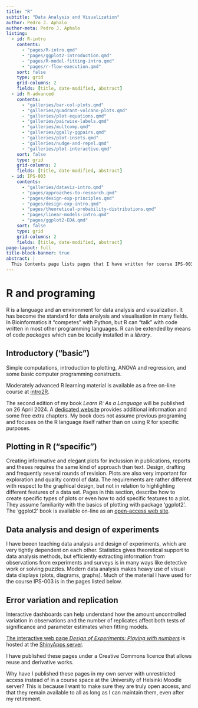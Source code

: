 ```yaml
---
title: "R"
subtitle: "Data Analysis and Visualization"
author: Pedro J. Aphalo
author-meta: Pedro J. Aphalo
listing:
  - id: R-intro
    contents:
      - "pages/R-intro.qmd"
      - "pages/ggplot2-introduction.qmd"
      - "pages/R-model-fitting-intro.qmd"
      - "pages/r-flow-execution.qmd"
    sort: false
    type: grid
    grid-columns: 2
    fields: [title, date-modified, abstract]
  - id: R-advanced
    contents:
      - "galleries/bar-col-plots.qmd"
      - "galleries/quadrant-volcano-plots.qmd"
      - "galleries/plot-equations.qmd"
      - "galleries/pairwise-labels.qmd"
      - "galleries/multcomp.qmd"
      - "galleries/ggally-ggpairs.qmd"
      - "galleries/plot-insets.qmd"
      - "galleries/nudge-and-repel.qmd"
      - "galleries/plot-interactive.qmd"
    sort: false
    type: grid
    grid-columns: 2
    fields: [title, date-modified, abstract]
  - id: IPS-003
    contents:
      - "galleries/dataviz-intro.qmd"
      - "pages/approaches-to-research.qmd"
      - "pages/design-exp-principles.qmd"
      - "pages/design-exp-intro.qmd"
      - "pages/theoretical-probability-distributions.qmd"
      - "pages/linear-models-intro.qmd"
      - "pages/ggplot2-EDA.qmd"
    sort: false
    type: grid
    grid-columns: 2
    fields: [title, date-modified, abstract]
page-layout: full
title-block-banner: true
abstract: |
  This Contents page lists pages that I have written for course IPS-003 and for the R-peer-support meetings at the Viikki Campus of the University of Helsinki. The level of difficulty level varies from introductory to intermediate. I update these pages from time to time and I will add new pages from time to time.
---
```


# R and programing

R is a language and an environment for data analysis and visualization. It has
become the standard for data analysis and visualisation in many fields. In
Bioinformatics it "competes" with Python, but R can "talk" with code written in
most other programming languages. R can be extended by means of code _packages_
which can be locally installed in a _library_.

## Introductory ("basic")

Simple computations, introduction to plotting, ANOVA and regression, and
some basic computer programming constructs.

::: {#R-intro}
:::

Moderately advanced R learning material is available as a free on-line course at
[intro2R](https://alexd106.github.io/intro2R/index.html).

The second edition of my book _Learn R: As a Language_ will be published on 26 
April 2024. A [dedicated website](https://www.learnr-book.info/) provides 
additional information and some free extra chapters. My book does not assume
previous programing and focuses on the R language itself rather than on using
R for specific purposes.

## Plotting in R ("specific")

Creating informative and elegant plots for inclussion in publications, reports
and theses requires the same kind of approach than text. Design, drafting and
frequently several rounds of revision. Plots are also very important for
exploration and quality control of data. The requirements are rather different
with respect to the graphical design, but not in relation to highlighting
different features of a data set. Pages in this section, describe how to
create specific types of plots or even how to add specific features to a plot.
They assume familiarity with the basics of plotting with package 'ggplot2'.
The 'ggplot2' book is available on-line as an 
[open-access web site](https://ggplot2-book.org/).

::: {#R-advanced}
:::

## Data analysis and design of experiments

I have beeen teaching data analysis and design of experiments, which are very
tightly dependent on each other. Statistics gives theoretical support to data
analysis methods, but efficiently extracting information from observations from
experiments and surveys is in many ways like detective work or solving puzzles.
Modern data analysis makes heavy use of visual data displays (plots, diagrams,
graphs). Much of the material I have used for the course IPS-003 is in the pages
listed below.

::: {#IPS-003}
:::

::: callout-note
# Error variation and replication

Interactive dashboards can help understand how the amount uncontrolled variation
in observations and the number of replicates affect both tests of significance
and parameter estimates when fitting models.

[The interactive web page _Design of Experiments: Playing with numbers_](https://ips-003.shinyapps.io/design-experiments/) 
is hosted at the [ShinyApps server](https://www.shinyapps.io/).
:::

::: callout-tip
I have published these pages under a Creative Commons licence that allows
reuse and derivative works.

Why have I published these pages in my own server with unrestricted access 
instead of in a course space at the University of Helsinki Moodle
server? This is because I want to make sure they are truly
open access, and that they remain available to all as long as I can 
maintain them, even after my retirement.
:::
